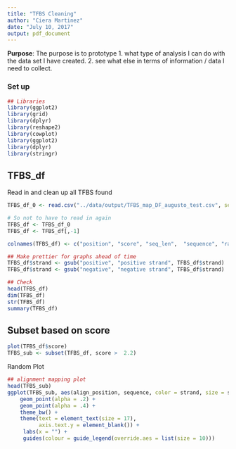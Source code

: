 ```yaml
---
title: "TFBS Cleaning"
author: "Ciera Martinez"
date: "July 10, 2017"
output: pdf_document
---
```


**Purpose**: The purpose is to prototype 
1. what type of analysis I can do with the data set I have created. 
2. see what else in terms of information / data I need to collect.

### Set up 
```r
## Libraries
library(ggplot2)
library(grid)
library(dplyr)
library(reshape2)
library(cowplot)
library(ggplot2)
library(dplyr)
library(stringr)
```

## TFBS_df

Read in and clean up all TFBS found 
```r
TFBS_df_0 <- read.csv("../data/output/TFBS_map_DF_augusto_test.csv", sep = "\t")

# So not to have to read in again
TFBS_df <- TFBS_df_0
TFBS_df <- TFBS_df[,-1]

colnames(TFBS_df) <- c("position", "score",	"seq_len",	"sequence", "raw_position",	"strand",	"align_position", "motif")

## Make prettier for graphs ahead of time
TFBS_df$strand <- gsub("positive", "positive strand", TFBS_df$strand)
TFBS_df$strand <- gsub("negative", "negative strand", TFBS_df$strand)

## Check
head(TFBS_df)
dim(TFBS_df)
str(TFBS_df)
summary(TFBS_df)
```

## Subset based on score
```r

plot(TFBS_df$score)
TFBS_sub <- subset(TFBS_df, score >  2.2)
```

Random Plot

```r

## alignment mapping plot 
head(TFBS_sub)
ggplot(TFBS_sub, aes(align_position, sequence, color = strand, size = score)) +
    geom_point(alpha = .2) +
    geom_point(alpha = .4) +
    theme_bw() +
    theme(text = element_text(size = 17),
          axis.text.y = element_blank()) +
     labs(x = "") +
     guides(colour = guide_legend(override.aes = list(size = 10)))
```
